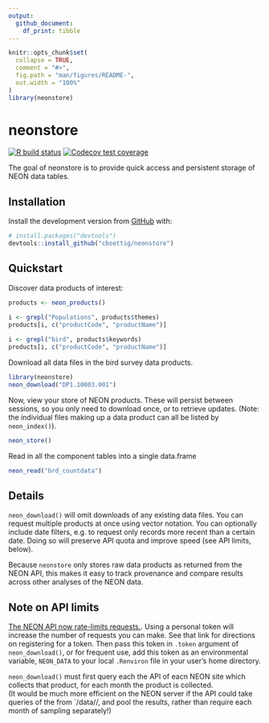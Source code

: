 ```yaml
---
output: 
  github_document:
    df_print: tibble
---
```


<!-- README.md is generated from README.Rmd. Please edit that file -->

```r
knitr::opts_chunk$set(
  collapse = TRUE,
  comment = "#>",
  fig.path = "man/figures/README-",
  out.width = "100%"
)
library(neonstore)

```

# neonstore

<!-- badges: start -->
[![R build status](https://github.com/cboettig/neonstore/workflows/R-CMD-check/badge.svg)](https://github.com/cboettig/neonstore/actions)
[![Codecov test coverage](https://codecov.io/gh/cboettig/neonstore/branch/master/graph/badge.svg)](https://codecov.io/gh/cboettig/neonstore?branch=master)
<!-- badges: end -->

The goal of neonstore is to provide quick access and persistent storage of NEON data tables.

## Installation


Install the development version from [GitHub](https://github.com/) with:

``` r
# install.packages("devtools")
devtools::install_github("cboettig/neonstore")
```
## Quickstart


Discover data products of interest:

```r
products <- neon_products()

i <- grepl("Populations", products$themes)
products[i, c("productCode", "productName")]
 
i <- grepl("bird", products$keywords)
products[i, c("productCode", "productName")]
```

Download all data files in the bird survey data products.  

```r
library(neonstore)
neon_download("DP1.10003.001")

```


Now, view your store of NEON products.  These will persist between sessions,
so you only need to download once, or to retrieve updates.
(Note: the individual files making up a data product can all be listed by
`neon_index()`).

```r
neon_store()
```

Read in all the component tables into a single data.frame

```r
neon_read("brd_countdata")
```

## Details

`neon_download()` will omit downloads of any existing data files. 
You can request multiple products at once using vector notation. 
You can optionally include date filters, e.g. to request only records more recent
than a certain date. 
Doing so will preserve API quota and improve speed (see API limits, below).

Because `neonstore` only stores raw data products as returned from the NEON API,
this makes it easy to track provenance and compare results across other analyses
of the NEON data. 

## Note on API limits

[The NEON API now rate-limits requests.](https://data.neonscience.org/data-api/rate-limiting/#api-tokens).
Using a personal token will increase the number of requests you can make.
See that link for directions on registering for a token.
Then pass this token in `.token` argument of `neon_download()`,
or for frequent use, add this token as  an environmental variable, `NEON_DATA`
to your local `.Renviron` file in your user's home directory.  

`neon_download()` must first query each the API of eacn NEON site which collects
that product, for each month the product is collected.  
(It would be much more efficient on the NEON server if the API could take
queries of the from `/data/<product>/<site>, and pool the results, rather than
require each month of sampling separately!)



